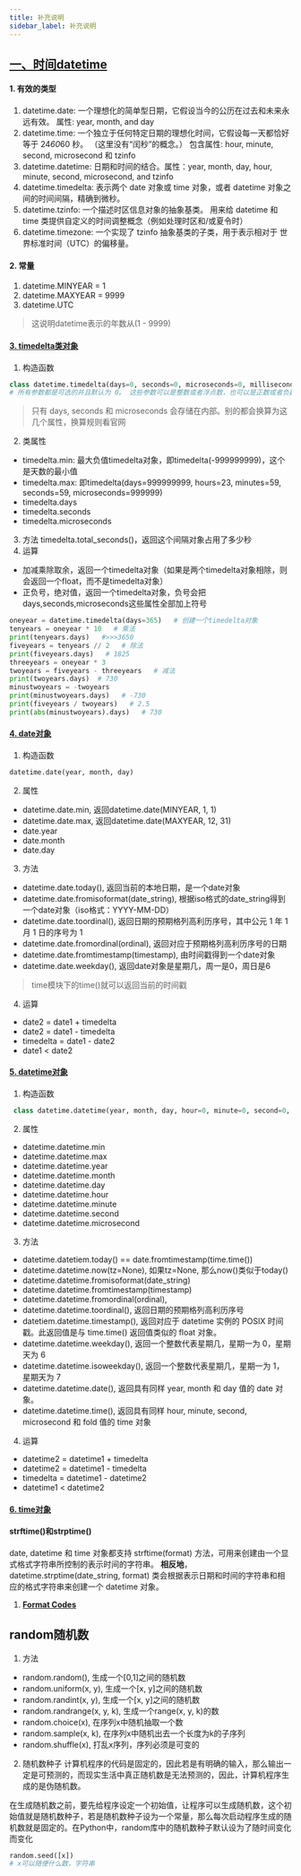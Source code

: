 ```yaml
---
title: 补充说明
sidebar_label: 补充说明
---
```


## [一、时间datetime](https://docs.python.org/zh-cn/3/library/datetime.html)
#### 1. 有效的类型
1. datetime.date: 一个理想化的简单型日期，它假设当今的公历在过去和未来永远有效。 属性: year, month, and day
2. datetime.time: 一个独立于任何特定日期的理想化时间，它假设每一天都恰好等于 24*60*60 秒。 （这里没有“闰秒”的概念。） 包含属性: hour, minute, second, microsecond 和 tzinfo
3. datetime.datetime: 日期和时间的结合。属性：year, month, day, hour, minute, second, microsecond, and tzinfo
4. datetime.timedelta: 表示两个 date 对象或 time 对象，或者 datetime 对象之间的时间间隔，精确到微秒。
5. datetime.tzinfo: 一个描述时区信息对象的抽象基类。 用来给 datetime 和 time 类提供自定义的时间调整概念（例如处理时区和/或夏令时）
6. datetime.timezone: 一个实现了 tzinfo 抽象基类的子类，用于表示相对于 世界标准时间（UTC）的偏移量。

#### 2. 常量
1. datetime.MINYEAR = 1
2. datetime.MAXYEAR = 9999
3. datetime.UTC
> 这说明datetime表示的年数从(1 - 9999)

#### [3. timedelta类对象](https://docs.python.org/zh-cn/3/library/datetime.html#timedelta-objects)
1. 构造函数
```python
class datetime.timedelta(days=0, seconds=0, microseconds=0, milliseconds=0, minutes=0, hours=0, weeks=0)
# 所有参数都是可选的并且默认为 0。 这些参数可以是整数或者浮点数，也可以是正数或者负数
```
> 只有 days, seconds 和 microseconds 会存储在内部。别的都会换算为这几个属性，换算规则看官网
2. 类属性
+ timedelta.min: 最大负值timedelta对象，即timedelta(-999999999)，这个是天数的最小值
+ timedelta.max: 即timedelta(days=999999999, hours=23, minutes=59, seconds=59, microseconds=999999)
+ timedelta.days
+ timedelta.seconds
+ timedelta.microseconds
3. 方法
timedelta.total_seconds()，返回这个间隔对象占用了多少秒
4. 运算
+ 加减乘除取余，返回一个timedelta对象（如果是两个timedelta对象相除，则会返回一个float，而不是timedelta对象）
+ 正负号，绝对值，返回一个timedelta对象，负号会把days,seconds,microseconds这些属性全部加上符号
```python
oneyear = datetime.timedelta(days=365)   # 创建一个timedelta对象
tenyears = oneyear * 10   # 乘法
print(tenyears.days)   #>>>3650
fiveyears = tenyears // 2   # 除法
print(fiveyears.days)   # 1825
threeyears = oneyear * 3  
twoyears = fiveyears - threeyears   # 减法
print(twoyears.days)  # 730
minustwoyears = -twoyears   
print(minustwoyears.days)   # -730
print(fiveyears / twoyears)   # 2.5
print(abs(minustwoyears).days)   # 730
```

#### [4. date对象](https://docs.python.org/zh-cn/3/library/datetime.html#date-objects)
1. 构造函数
```python
datetime.date(year, month, day)
```
2. 属性
+ datetime.date.min, 返回datetime.date(MINYEAR, 1, 1)
+ datetime.date.max, 返回datetime.date(MAXYEAR, 12, 31)
+ date.year
+ date.month
+ date.day
3. 方法
+ datetime.date.today(), 返回当前的本地日期，是一个date对象
+ datetime.date.fromisoformat(date_string), 根据iso格式的date_string得到一个date对象（iso格式：YYYY-MM-DD）
+ datetime.date.toordinal(), 返回日期的预期格列高利历序号，其中公元 1 年 1 月 1 日的序号为 1
+ datetime.date.fromordinal(ordinal), 返回对应于预期格列高利历序号的日期
+ datetime.date.fromtimestamp(timestamp), 由时间戳得到一个date对象
+ datetime.date.weekday(), 返回date对象是星期几，周一是0，周日是6
> time模块下的time()就可以返回当前的时间戳
4. 运算
+ date2 = date1 + timedelta
+ date2 = date1 - timedelta
+ timedelta = date1 - date2
+ date1 < date2

#### [5. datetime对象](https://docs.python.org/zh-cn/3/library/datetime.html#timedelta-objects)
1. 构造函数
```python
 class datetime.datetime(year, month, day, hour=0, minute=0, second=0, microsecond=0, tzinfo=None, *, fold=0)
```
2. 属性
+ datetime.datetime.min
+ datetime.datetime.max
+ datetime.datetime.year
+ datetime.datetime.month
+ datetime.datetime.day
+ datetime.datetime.hour
+ datetime.datetime.minute
+ datetime.datetime.second
+ datetime.datetime.microsecond
3. 方法
+ datetime.datetiem.today()  == date.fromtimestamp(time.time())
+ datetime.datetime.now(tz=None), 如果tz=None, 那么now()类似于today()
+ datetime.datetime.fromisoformat(date_string)
+ datetime.datetime.fromtimestamp(timestamp)
+ datetime.datetime.fromordinal(ordinal), 
+ datetime.datetime.toordinal(), 返回日期的预期格列高利历序号
+ datetiem.datetime.timestamp(), 返回对应于 datetime 实例的 POSIX 时间戳。此返回值是与 time.time() 返回值类似的 float 对象。
+ datetime.datetime.weekday(), 返回一个整数代表星期几，星期一为 0，星期天为 6
+ datetime.datetime.isoweekday(), 返回一个整数代表星期几，星期一为 1，星期天为 7
+ datetime.datetime.date(), 返回具有同样 year, month 和 day 值的 date 对象。
+ datetime.datetime.time(), 返回具有同样 hour, minute, second, microsecond 和 fold 值的 time 对象
4. 运算
+ datetime2 = datetime1 + timedelta
+ datetime2 = datetime1 - timedelta
+ timedelta = datetime1 - datetime2
+ datetime1 < datetime2

#### [6. time对象](https://docs.python.org/zh-cn/3/library/datetime.html#timedelta-objects)

#### strftime()和strptime()
date, datetime 和 time 对象都支持 strftime(format) 方法，可用来创建由一个显式格式字符串所控制的表示时间的字符串。
**相反地**，datetime.strptime(date_string, format) 类会根据表示日期和时间的字符串和相应的格式字符串来创建一个 datetime 对象。

1. [**Format Codes**](https://docs.python.org/zh-cn/3/library/datetime.html#strftime-and-strptime-format-codes) 


## random随机数
1. 方法
+ random.random(), 生成一个[0,1]之间的随机数
+ random.uniform(x, y), 生成一个[x, y]之间的随机数
+ random.randint(x, y), 生成一个[x, y]之间的随机数
+ random.randrange(x, y, k), 生成一个range(x, y, k)的数
+ random.choice(x), 在序列x中随机抽取一个数
+ random.sample(x, k), 在序列x中随机出去一个长度为k的子序列
+ random.shuffle(x), 打乱x序列，序列必须是可变的
2. 随机数种子
计算机程序的代码是固定的，因此若是有明确的输入，那么输出一定是可预测的，而现实生活中真正随机数是无法预测的，因此，计算机程序生成的是伪随机数。

在生成随机数之前，要先给程序设定一个初始值，让程序可以生成随机数，这个初始值就是随机数种子，若是随机数种子设为一个常量，那么每次启动程序生成的随机数就是固定的。在Python中，random库中的随机数种子默认设为了随时间变化而变化

```python title='设定随机数种子'
random.seed([x])
# x可以随便什么数，字符串
```
